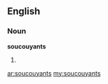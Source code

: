 ==English==

===Noun===
'''soucouyants'''

# {{plural of|[[soucouyant]]}}

[[ar:soucouyants]]
[[my:soucouyants]]